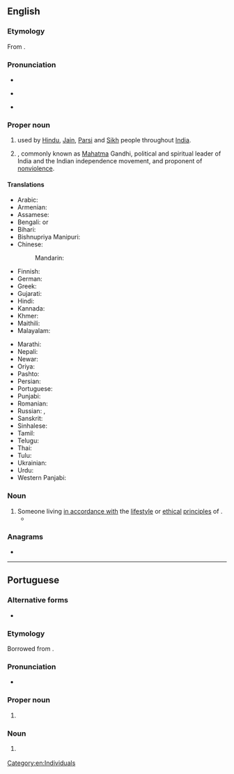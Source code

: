 {{also|gandhi}}
==English==

===Etymology===
From {{bor|en|gu|ગાંધી}}.

===Pronunciation===
* {{IPA|en|/ˈɡandi/}}
* {{a|Southern US}} {{IPA|en|/ˈɡændi/}}
* {{rhymes|en|ændi|s=2}}

===Proper noun===
{{en-proper noun|~}}

# {{lb|en|countable|South Asia}} {{surname|en|from=India|nodot=1}} used by [[Hindu]], [[Jain]], [[Parsi]] and [[Sikh]] people throughout [[India]].
# {{w|lang=en|Mohandas Karamchand Gandhi}}, commonly known as [[Mahatma]] Gandhi, political and spiritual leader of India and the Indian independence movement, and proponent of [[nonviolence]].

====Translations====
{{trans-top|surname Gandhi}}
* Arabic: {{t|ar|غَانْدِي}}
* Armenian: {{t|hy|Գանդի}}
* Assamese: {{t|as|গান্ধী|sc=Beng}}
* Bengali: {{t|bn|গান্ধী|sc=Beng}} or {{t|bn|গাঁধী|sc=Beng}}
* Bihari: {{t|bh|गाँधी|tr=gā̃dhī|sc=Deva}}
* Bishnupriya Manipuri: {{t|bpy|গান্ধী}}
* Chinese:
*: Mandarin: {{t+|cmn|甘地|tr=Gāndì|sc=Hani}}
* Finnish: {{t|fi|Gandhi}}
* German: {{t|de|Gandhi}}
* Greek: {{t|el|Γκάντι}}
* Gujarati: {{t|gu|ગાંધી}}
* Hindi: {{t+|hi|गांधी}}
* Kannada: {{t|kn|ಗಾಂಧಿ|sc=Knda}}
* Khmer: {{t|km|គន្ធី|tr=kɔɔntʰii|sc=Khmr}}
* Maithili: {{t|mai|गान्धी}}
* Malayalam: {{t+|ml|ഗാന്ധി|sc=Mlym}}
{{trans-mid}}
* Marathi: {{t|mr|गांधी|sc=Deva}}
* Nepali: {{t+|ne|गान्धी|sc=Deva}}
* Newar: {{t|new|गान्धी}}
* Oriya: {{t|or|ଗାନ୍ଧୀ}}
* Pashto: {{t|ps|گاندي}}
* Persian: {{t|fa|گاندی|tr=gândi}}
* Portuguese: {{t|pt|Gandhi|m}}
* Punjabi: {{t|pa|ਗਾਂਧੀ|sc=Guru}}
* Romanian: {{t|ro|Gandhi}}
* Russian: {{t|ru|Га́нди|m|f}}, {{t|ru|Га́ндхи|m|f}}
* Sanskrit: {{t+|sa|गान्धी}}
* Sinhalese: {{t|si|ගාන්ධි|sc=Sinh}}
* Tamil: {{t+|ta|காந்தி|sc=Taml}}
* Telugu: {{t|te|గాంధీ|sc=Telu}}
* Thai: {{t|th|คานธี}}
* Tulu: {{t|tcy|ಗಾಂಧಿ}}
* Ukrainian: {{t|uk|Га́нді|m}}
* Urdu: {{t|ur|گاندھی|tr=gāndhī|sc=ur-Arab}}
* Western Panjabi: {{t+|pnb|گاندھی|tr=gāndhī}}
{{trans-bottom}}

===Noun===
{{en-noun}}

# Someone living [[in accordance with]] the [[lifestyle]] or [[ethical]] [[principle]]s of {{w|Mahatma Gandhi}}.
#* {{quote-book|en|year=2019|author=Matteo Pistono|quotee=Arun Senkuttuvan|title=Roar: Sulak Sivaraksa and the Path of Socially Engaged Buddhism|publisher=North Atlantic Books|page=168|passage=Sulak is eminently qualified to be a '''Gandhi''' in terms of his ideas, but not his lifestyle.}}

===Anagrams===
* {{anagrams|en|a=adghin|hading}}

[[Category:en:Individuals]]

----

==Portuguese==

===Alternative forms===
* {{l|pt|gandhi}} {{qualifier|as a common noun}}

===Etymology===
Borrowed from {{bor|pt|gu|ગાંધી}}.

===Pronunciation===
* {{a|Brazil}} {{IPA|pt|/ˈɡɐ̃.d͡ʒi/}}

===Proper noun===
{{pt-proper noun|m}}

# {{l|en|Gandhi}} {{gloss|{{w|Mahatma Gandhi}}}}

===Noun===
{{pt-noun|m}}

# {{l|en|Gandhi}} {{gloss|any major political leader who is a proponent of nonviolence}}